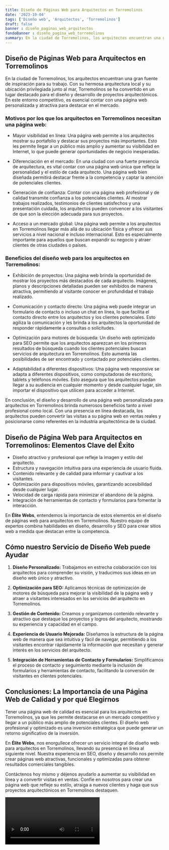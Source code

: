 ```yaml
---
title: Diseño de Páginas Web para Arquitectos en Torremolinos
date: '2023-10-04'
tags: ['Diseño web', 'Arquitectos', 'Torremolinos']
draft: false
banner : diseño_paginas_web_arquitectos
fondoBanner : diseño_pagina_web_torremolinos
summary: En la ciudad de Torremolinos, los arquitectos encuentran una gran fuente de inspiración para su trabajo. Con su hermosa arquitectura local y su ubicación privilegiada junto al mar, Torremolinos se ha convertido en un lugar destacado para el diseño y desarrollo de proyectos arquitectónicos. En este entorno competitivo, es esencial contar con una página web personalizada y atractiva para destacar en el mercado.
---
```


## Diseño de Páginas Web para Arquitectos en Torremolinos

En la ciudad de Torremolinos, los arquitectos encuentran una gran fuente de inspiración para su trabajo. Con su hermosa arquitectura local y su ubicación privilegiada junto al mar, Torremolinos se ha convertido en un lugar destacado para el diseño y desarrollo de proyectos arquitectónicos. En este entorno competitivo, es esencial contar con una página web personalizada y atractiva para destacar en el mercado.

### Motivos por los que los arquitectos en Torremolinos necesitan una página web:

- Mayor visibilidad en línea: Una página web permite a los arquitectos mostrar su portafolio y destacar sus proyectos más importantes. Esto les permite llegar a un público más amplio y aumentar su visibilidad en Internet, lo que puede generar oportunidades de negocio inesperadas.

- Diferenciación en el mercado: En una ciudad con una fuerte presencia de arquitectura, es vital contar con una página web única que refleje la personalidad y el estilo de cada arquitecto. Una página web bien diseñada permitirá destacar frente a la competencia y captar la atención de potenciales clientes.

- Generación de confianza: Contar con una página web profesional y de calidad transmite confianza a los potenciales clientes. Al mostrar trabajos realizados, testimonios de clientes satisfechos y una presentación cuidada, los arquitectos pueden convencer a los visitantes de que son la elección adecuada para sus proyectos.

- Acceso a un mercado global: Una página web permite a los arquitectos en Torremolinos llegar más allá de su ubicación física y ofrecer sus servicios a nivel nacional e incluso internacional. Esto es especialmente importante para aquellos que buscan expandir su negocio y atraer clientes de otras ciudades o países.

### Beneficios del diseño web para los arquitectos en Torremolinos:

- Exhibición de proyectos: Una página web brinda la oportunidad de mostrar los proyectos más destacados de cada arquitecto. Imágenes, planos y descripciones detalladas pueden ser exhibidos de manera atractiva, permitiendo al visitante conocer en profundidad el trabajo realizado.

- Comunicación y contacto directo: Una página web puede integrar un formulario de contacto o incluso un chat en línea, lo que facilita el contacto directo entre los arquitectos y los clientes potenciales. Esto agiliza la comunicación y les brinda a los arquitectos la oportunidad de responder rápidamente a consultas o solicitudes.

- Optimización para motores de búsqueda: Un diseño web optimizado para SEO permite que los arquitectos aparezcan en los primeros resultados de búsqueda cuando los clientes potenciales buscan servicios de arquitectura en Torremolinos. Esto aumenta las posibilidades de ser encontrado y contactado por potenciales clientes.

- Adaptabilidad a diferentes dispositivos: Una página web responsive se adapta a diferentes dispositivos, como computadoras de escritorio, tablets y teléfonos móviles. Esto asegura que los arquitectos puedan llegar a su audiencia en cualquier momento y desde cualquier lugar, sin importar el dispositivo que utilicen para acceder a Internet.

En conclusión, el diseño y desarrollo de una página web personalizada para arquitectos en Torremolinos brinda numerosos beneficios tanto a nivel profesional como local. Con una presencia en línea destacada, los arquitectos pueden convertir las visitas a su página web en ventas reales y posicionarse como referentes en la industria arquitectónica de la ciudad.

<GifSeo />

<Cta />

## **Diseño de Página Web para Arquitectos en Torremolinos: Elementos Clave del Éxito**

- Diseño atractivo y profesional que refleje la imagen y estilo del arquitecto.
- Estructura y navegación intuitiva para una experiencia de usuario fluida.
- Contenido relevante y de calidad para informar y cautivar a los visitantes.
- Optimización para dispositivos móviles, garantizando accesibilidad desde cualquier lugar.
- Velocidad de carga rápida para minimizar el abandono de la página.
- Integración de herramientas de contacto y formularios para fomentar la interacción.

En **Élite Webs**, entendemos la importancia de estos elementos en el diseño de páginas web para arquitectos en Torremolinos. Nuestro equipo de expertos combina habilidades en diseño, desarrollo y SEO para crear sitios web a medida que destacan entre la competencia.

## **Cómo nuestro Servicio de Diseño Web puede Ayudar**

1. **Diseño Personalizado:** Trabajamos en estrecha colaboración con los arquitectos para comprender su visión, y traducimos sus ideas en un diseño web único y atractivo.

2. **Optimización para SEO:** Aplicamos técnicas de optimización de motores de búsqueda para mejorar la visibilidad de la página web y atraer a visitantes interesados en los servicios del arquitecto en Torremolinos.

3. **Gestión de Contenido:** Creamos y organizamos contenido relevante y atractivo que destaque los proyectos y logros del arquitecto, mostrando su experiencia y capacidad en el campo.

4. **Experiencia de Usuario Mejorada:** Diseñamos la estructura de la página web de manera que sea intuitiva y fácil de navegar, permitiendo a los visitantes encontrar rápidamente la información que necesitan y generar interés en los servicios del arquitecto.

5. **Integración de Herramientas de Contacto y Formularios:** Simplificamos el proceso de contacto y seguimiento mediante la inclusión de formularios y herramientas de contacto, facilitando la conversión de visitantes en clientes potenciales.

## **Conclusiones: La Importancia de una Página Web de Calidad y por qué Elegirnos**

Tener una página web de calidad es esencial para los arquitectos en Torremolinos, ya que les permite destacarse en un mercado competitivo y llegar a un público más amplio de potenciales clientes. El diseño web profesional y optimizado es una inversión estratégica que puede generar un retorno significativo de la inversión.

En **Élite Webs**, nos enorgullece ofrecer un servicio integral de diseño web para arquitectos en Torremolinos, llevando su presencia en línea al siguiente nivel. Nuestra experiencia en SEO, diseño y desarrollo nos permite crear páginas web atractivas, funcionales y optimizadas para obtener resultados comerciales tangibles.

Contáctenos hoy mismo y déjenos ayudarlo a aumentar su visibilidad en línea y a convertir visitas en ventas. Confíe en nosotros para crear una página web que refleje su estilo, atraiga a nuevos clientes y haga que sus proyectos arquitectónicos en Torremolinos destaquen.

<Video />

<CtaBot job='Arquitectos' city='Torremolinos'/>

<Gmaps query='Torremolinos+españa+maps' />